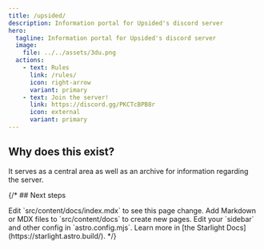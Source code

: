 ```yaml
---
title: /upsided/
description: Information portal for Upsided's discord server
hero:
  tagline: Information portal for Upsided's discord server
  image:
    file: ../../assets/3du.png
  actions:
    - text: Rules
      link: /rules/
      icon: right-arrow
      variant: primary
    - text: Join the server!
      link: https://discord.gg/PKCTcBPB8r
      icon: external
	  variant: primary
---
```



## Why does this exist?

It serves as a central area as well as an archive for information regarding the server.

{/* ## Next steps

<CardGrid stagger>
  <Card title="Update content" icon="pencil">
    Edit `src/content/docs/index.mdx` to see this page change.
  </Card>
  <Card title="Add new content" icon="add-document">
    Add Markdown or MDX files to `src/content/docs` to create new pages.
  </Card>
  <Card title="Configure your site" icon="setting">
    Edit your `sidebar` and other config in `astro.config.mjs`.
  </Card>
  <Card title="Read the docs" icon="open-book">
    Learn more in [the Starlight Docs](https://starlight.astro.build/).
  </Card>
</CardGrid> */}
